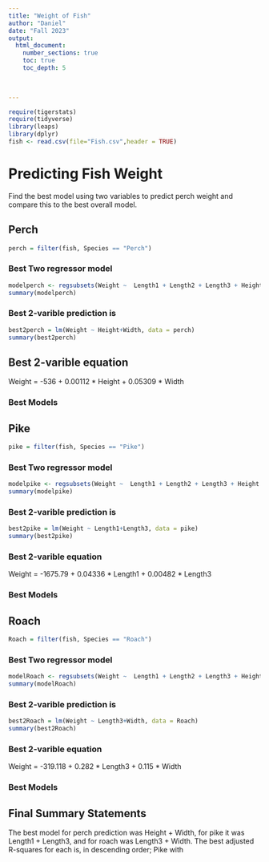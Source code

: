 ```yaml
---
title: "Weight of Fish"
author: "Daniel"
date: "Fall 2023"  
output: 
  html_document:
    number_sections: true
    toc: true
    toc_depth: 5

 
    
---
```



```r
require(tigerstats)
require(tidyverse)
library(leaps)
library(dplyr)
fish <- read.csv(file="Fish.csv",header = TRUE)
```

# Predicting Fish Weight

Find the best model using two variables to predict perch weight and compare this to the best overall model.

## Perch
```r
perch = filter(fish, Species == "Perch")
```

### Best Two regressor model

```r
modelperch <- regsubsets(Weight ~  Length1 + Length2 + Length3 + Height + Width ,data=perch, nvmax = )
summary(modelperch)
```

### Best 2-varible prediction is

```r
best2perch = lm(Weight ~ Height+Width, data = perch)
summary(best2perch)
```

## Best 2-varible equation

Weight = -536 + 0.00112 * Height + 0.05309 * Width

### Best Models



## Pike

```r
pike = filter(fish, Species == "Pike")
```

### Best Two regressor model

```r
modelpike <- regsubsets(Weight ~  Length1 + Length2 + Length3 + Height + Width ,data=pike, nvmax = )
summary(modelpike)
```

### Best 2-varible prediction is

```r
best2pike = lm(Weight ~ Length1+Length3, data = pike)
summary(best2pike)
```

### Best 2-varible equation

Weight = -1675.79 + 0.04336 * Length1 +  0.00482 * Length3

### Best Models



## Roach

```r
Roach = filter(fish, Species == "Roach")
```

### Best Two regressor model

```r
modelRoach <- regsubsets(Weight ~  Length1 + Length2 + Length3 + Height + Width ,data=Roach, nvmax = )
summary(modelRoach)
```

### Best 2-varible prediction is

```r
best2Roach = lm(Weight ~ Length3+Width, data = Roach)
summary(best2Roach)
```

### Best 2-varible equation

Weight = -319.118 + 0.282 * Length3 + 0.115 * Width

### Best Models

## Final Summary Statements

The best model for perch prediction was Height + Width, for pike it was Length1 + Length3, and for roach was Length3 + Width.
The best adjusted R-squares for each is, in descending order; Pike with 